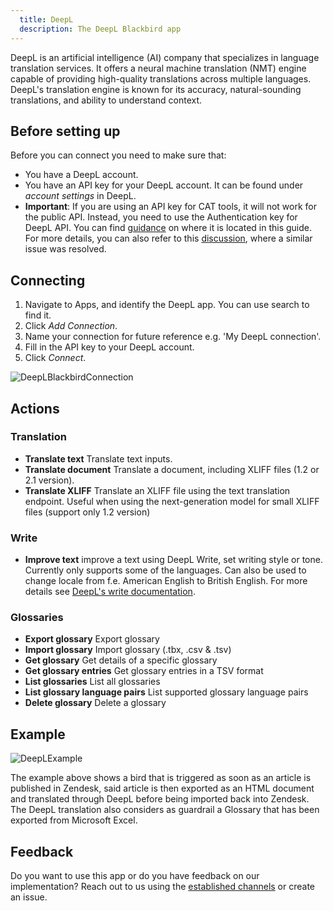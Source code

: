 ```yaml
---
  title: DeepL
  description: The DeepL Blackbird app
---
```


<LinkCard title="View on Github" target="_blank" href="https://github.com/bb-io/DeepL" icon="github" />

DeepL is an artificial intelligence (AI) company that specializes in language translation services. It offers a neural machine translation (NMT) engine capable of providing high-quality translations across multiple languages. DeepL's translation engine is known for its accuracy, natural-sounding translations, and ability to understand context.

## Before setting up

Before you can connect you need to make sure that:

- You have a DeepL account.
- You have an API key for your DeepL account. It can be found under _account settings_ in DeepL.
- **Important**: If you are using an API key for CAT tools, it will not work for the public API. Instead, you need to use the Authentication key for DeepL API. You can find [guidance](https://youtu.be/WTt3UuiDAf4?t=79) on where it is located in this guide. For more details, you can also refer to this [discussion](https://github.com/DeepLcom/deepl-python/issues/106), where a similar issue was resolved.

## Connecting

1. Navigate to Apps, and identify the DeepL app. You can use search to find it.
2. Click _Add Connection_.
3. Name your connection for future reference e.g. 'My DeepL connection'.
4. Fill in the API key to your DeepL account.
5. Click _Connect_.

![DeepLBlackbirdConnection](https://raw.githubusercontent.com/bb-io/DeepL/main/image/README/DeepLBlackbirdConnection.png)

## Actions

### Translation 

- **Translate text** Translate text inputs.
- **Translate document** Translate a document, including XLIFF files (1.2 or 2.1 version).
- **Translate XLIFF** Translate an XLIFF file using the text translation endpoint. Useful when using the next-generation model for small XLIFF files (support only 1.2 version)

### Write
- **Improve text** improve a text using DeepL Write, set writing style or tone. Currently only supports some of the languages. Can also be used to change locale from f.e. American English to British English. For more details see [DeepL's write documentation](https://developers.deepl.com/docs/api-reference/improve-text).

### Glossaries 

- **Export glossary** Export glossary 
- **Import glossary** Import glossary (.tbx, .csv & .tsv) 
- **Get glossary** Get details of a specific glossary 
- **Get glossary entries** Get glossary entries in a TSV format 
- **List glossaries** List all glossaries
- **List glossary language pairs** List supported glossary language pairs
- **Delete glossary** Delete a glossary

## Example

![DeepLExample](https://raw.githubusercontent.com/bb-io/DeepL/main/image/README/DeepLExample.png)

The example above shows a bird that is triggered as soon as an article is published in Zendesk, said article is then exported as an HTML document and translated through DeepL before being imported back into Zendesk. The DeepL translation also considers as guardrail a Glossary that has been exported from Microsoft Excel.

## Feedback

Do you want to use this app or do you have feedback on our implementation? Reach out to us using the [established channels](https://www.blackbird.io/) or create an issue.

